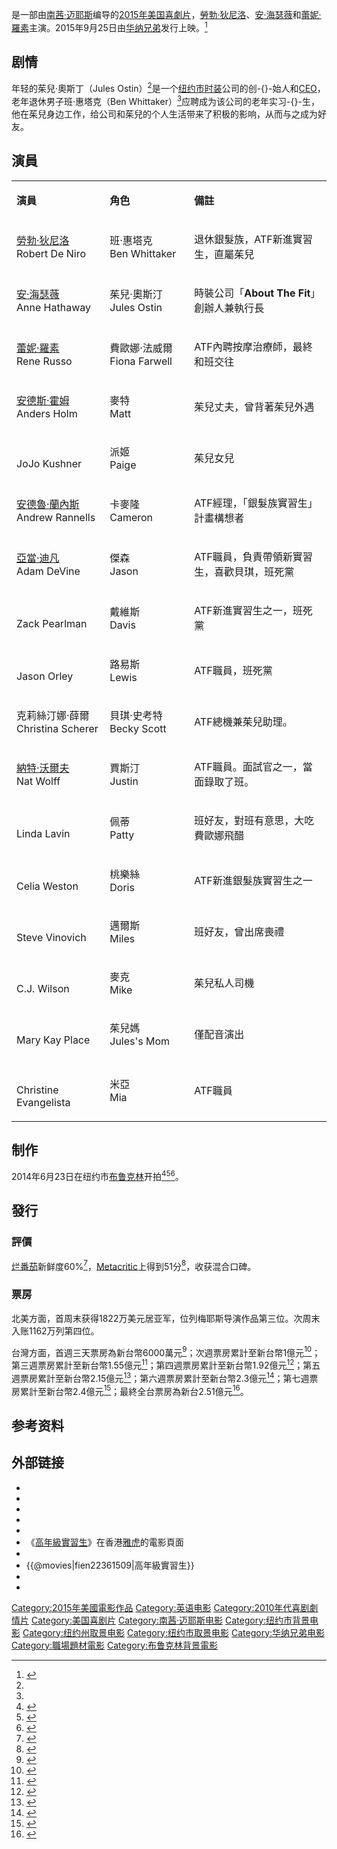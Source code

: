 {{noteTA
|G1=Movie
|G2=Show
|G3=People
|T=zh-cn:实习生 (电影);zh-tw:高年級實習生;zh-hk:見習冇限耆;zh-sg:高年级实习生;
}}
{{Infobox film
| name           = 实习生
| original_name  = ''{{lang|en|The Intern}}''
| image          = The Intern Poster.jpg
| alt            = 
| caption        = 电影海报
| director       = [[蘭茜·美雅絲|蘭茜·美雅絲]]
| producer       = {{Plainlist|
* Suzanne Farwell
* 蘭茜·美雅絲
}}
| writer         = 蘭茜·美雅絲
| starring       = {{Plainlist|
* [[勞勃·狄尼洛|勞勃·狄尼洛]]
* [[安·海瑟薇|安·海瑟薇]]
* [[蕾妮·羅素|蕾妮·羅素]]}}
| music          = Theodore Shapiro
| cinematography = Stephen Goldblatt
| editing        = Robert Leighton
| distributor    = [[华纳兄弟|华纳兄弟]]<br>{{link-en|拉特帕克-沙丘娱乐|RatPac-Dune Entertainment}}
| released       = {{Film date|2015|9|24|香港、新加坡|2015|9|25|美國、臺灣<ref name="twyahoo-2015-5796"/>}}
| runtime        = 121 分钟<ref>{{cite web | url=http://www.bbfc.co.uk/releases/intern-film | title=''THE INTERN'' (12A) | publisher=[[British_Board_of_Film_Classification|British Board of Film Classification]] | date=June 24, 2015 | accessdate=June 30, 2015 | archive-url=https://web.archive.org/web/20150701130840/http://www.bbfc.co.uk/releases/intern-film | archive-date=2015-07-01 | dead-url=no }}</ref><ref name="twyahoo-2015-5796"/>
| country        = {{美國電影產地}}
| language       = [[英语|英语]]
| budget         = $3500萬美元<ref>{{Cite web |url=http://www.imdb.com/title/tt2361509/business?ref_=tt_dt_bus |title=存档副本 |access-date=2015-09-23 |archive-url=https://web.archive.org/web/20151002014037/http://www.imdb.com/title/tt2361509/business?ref_=tt_dt_bus |archive-date=2015-10-02 |dead-url=no }}</ref>
| gross          = $1.94億美元<ref name="BOM">{{cite web |url=http://www.boxofficemojo.com/movies/?id=intern.htm |title=The Intern (2015) |website=Box Office Mojo |accessdate=October 11, 2015 |archive-url=https://web.archive.org/web/20170802021236/http://www.boxofficemojo.com/movies/?id=intern.htm |archive-date=2017-08-02 |dead-url=no }}</ref>
| cn_name        = 实习生{{small|（影碟）}}
| hk_name        = 見習冇限耆
| tw_name        = 高年級實習生<ref name="twyahoo-2015-5796">{{cite web |url= https://tw.movies.yahoo.com/movieinfo_main.html/id=5796 |title= 高年-{}-級實-{}-習生 THE INTERN |publisher=  [[Yahoo!奇摩|Yahoo!奇摩]]電影 |date=2015-09-25| accessdate= 2015-12-25}}</ref>
| sg_name        = 高年级实习生
}}

{{作品名稱|name=''The Intern''|hk=見習冇限耆|tw=高年級實習生|cn=实习生|equiv-sg=tw}}是一部由[[南茜·迈耶斯|南茜·迈耶斯]]编导的[[2015年電影|2015年]][[美国|美国]][[喜劇片|喜劇片]]，[[勞勃·狄尼洛|勞勃·狄尼洛]]、[[安·海瑟薇|安·海瑟薇]]和[[蕾妮·羅素|蕾妮·羅素]]主演。2015年9月25日由[[华纳兄弟|华纳兄弟]]发行上映。<ref>{{Cite web |url=http://www.mlive.com/entertainment/ann-arbor/index.ssf/2015/06/see_ann_arbors_zack_pearlman_w.html |title=存档副本 |access-date=2015-08-05 |archive-url=https://archive.is/20150805000930/http://www.mlive.com/entertainment/ann-arbor/index.ssf/2015/06/see_ann_arbors_zack_pearlman_w.html |archive-date=2015-08-05 |dead-url=no }}</ref>

== 剧情 ==
年轻的茱兒·奧斯丁（Jules Ostin）<ref name="twyahoo-2015-5796"/>是一个[[纽约市|纽约市]][[时装|时装]]公司的创-{}-始人和[[CEO|CEO]]，老年退休男子班·惠塔克（Ben Whittaker）<ref name="twyahoo-2015-5796"/>应聘成为该公司的老年实习-{}-生，他在茱兒身边工作，给公司和茱兒的个人生活带来了积极的影响，从而与之成为好友。

== 演員 ==
{|class="wikitable" width="50%" style="font-size:82%;"
|- style="background:cornflowerblue; color:white" align=center
|style="width:2%"|'''演員'''
|style="width:2%"|'''角色'''
|style="width:6%"|'''備註'''

|-align=center 
|[[勞勃·狄尼洛|勞勃·狄尼洛]]<br/>Robert De Niro||班·惠塔克<br/>Ben Whittaker||align=left|退休銀髮族，ATF新進實習生，直屬茱兒

|-align=center 
|[[安·海瑟薇|安·海瑟薇]]<br/>Anne Hathaway||茱兒·奧斯汀<br/>Jules Ostin||align=left|時裝公司「'''About The Fit'''」創辦人兼執行長

|-align=center 
|[[蕾妮·羅素|蕾妮·羅素]]<br/>Rene Russo||費歐娜·法威爾<br/>Fiona Farwell||align=left|ATF內聘按摩治療師，最終和班交往

|-align=center 
|[[安德斯·霍姆|安德斯·霍姆]]<br/>Anders Holm||麥特<br/>Matt||align=left|茱兒丈夫，曾背著茱兒外遇

|-align=center 
|{{tsl|en|JoJo Kushner|喬喬·凱許娜}}<br/>JoJo Kushner||派姬<br/>Paige||align=left|茱兒女兒

|-align=center 
|[[安德魯·蘭內斯|安德魯·蘭內斯]]<br/>Andrew Rannells||卡麥隆<br/>Cameron||align=left|ATF經理，「銀髮族實習生」計畫構想者

|-align=center 
|[[亞當·迪凡|亞當·迪凡]]<br/>Adam DeVine||傑森<br/>Jason||align=left|ATF職員，負責帶領新實習生，喜歡貝琪，班死黨

|-align=center 
|{{tsl|en|Zack Pearlman|查克·皮爾曼}}<br/>Zack Pearlman||戴維斯<br/>Davis||align=left|ATF新進實習生之一，班死黨

|-align=center 
|{{tsl|en|Jason Orley|傑森·歐利}}<br/>Jason Orley||路易斯<br/>Lewis||align=left|ATF職員，班死黨

|-align=center 
|克莉絲汀娜·薛爾<br/>Christina Scherer||貝琪·史考特<br/>Becky Scott||align=left|ATF總機兼茱兒助理。

|-align=center 
|[[納特·沃爾夫|納特·沃爾夫]]<br/>Nat Wolff||賈斯汀<br/>Justin||align=left|ATF職員。面試官之一，當面錄取了班。

|-align=center 
|{{tsl|en|Linda Lavin|琳達·拉文}}<br/>Linda Lavin||佩蒂<br/>Patty||align=left|班好友，對班有意思，大吃費歐娜飛醋

|-align=center 
|{{tsl|en|Celia Weston|賽莉亞·威斯頓}}<br/>Celia Weston||桃樂絲<br/>Doris||align=left|ATF新進銀髮族實習生之一

|-align=center 
|{{tsl|en|Steve Vinovich|史蒂夫·維諾維奇}}<br/>Steve Vinovich||邁爾斯<br/>Miles||align=left|班好友，曾出席喪禮

|-align=center 
|{{tsl|en|C.J. Wilson|CJ·威爾森}}<br/>C.J. Wilson||麥克<br/>Mike||align=left|茱兒私人司機

|-align=center 
|{{tsl|en|Mary Kay Place|瑪莉·凱·普雷絲}}<br/>Mary Kay Place||茱兒媽<br/>Jules's Mom||align=left|僅配音演出

|-align=center 
|{{tsl|en|Christine Evangelista|克莉斯汀·伊凡吉莉絲塔}}<br/>Christine Evangelista||米亞<br/>Mia||align=left|ATF職員

|}

== 制作 ==
2014年6月23日在纽约市[[布鲁克林|布鲁克林]]开拍<ref name=filming>{{cite news|last1=McCue|first1=Michelle|title=Nancy Meyers’ THE INTERN Begins Filming – Stars Anne Hathaway And Robert De Niro|url=http://www.wearemoviegeeks.com/2014/06/nancy-meyers-intern-begins-filming-stars-anne-hathaway-robert-de-niro/|accessdate=24 June 2014|publisher=wearemoviegeeks.com|date=23 June 2014|archive-url=https://web.archive.org/web/20150918070547/http://www.wearemoviegeeks.com/2014/06/nancy-meyers-intern-begins-filming-stars-anne-hathaway-robert-de-niro/|archive-date=2015-09-18|dead-url=no}}</ref><ref>{{cite news|title=First filming location for ‘The Intern’, starring Anne Hathaway & Robert De Niro, in Brooklyn!|url=http://www.onlocationvacations.com/2014/06/16/first-filming-location-for-the-intern-starring-anne-hathaway-robert-de-niro-in-brooklyn/|accessdate=23 June 2014|publisher=onlocationvacations.com|date=16 June 2014|archive-url=https://web.archive.org/web/20150924092747/http://www.onlocationvacations.com/2014/06/16/first-filming-location-for-the-intern-starring-anne-hathaway-robert-de-niro-in-brooklyn/|archive-date=2015-09-24|dead-url=no}}</ref><ref>{{cite news|last1=Christine|title=Photos of Robert De Niro filming ‘The Intern’ in Brooklyn|url=http://www.onlocationvacations.com/2014/06/24/photos-of-robert-de-niro-filming-the-intern-in-brooklyn/|accessdate=26 June 2014|publisher=onlocationvacations.com|date=24 June 2014|archive-url=https://web.archive.org/web/20150924092755/http://www.onlocationvacations.com/2014/06/24/photos-of-robert-de-niro-filming-the-intern-in-brooklyn/|archive-date=2015-09-24|dead-url=no}}</ref>。

== 發行 ==
=== 評價 ===
[[烂番茄|烂番茄]]新鲜度60%<ref>{{cite web|url=http://www.rottentomatoes.com/m/the_intern/|title=The Intern|website=Rotten Tomatoes|accessdate=April 20, 2016|archive-url=https://web.archive.org/web/20161020160638/https://www.rottentomatoes.com/m/the_intern/|archive-date=2016-10-20|dead-url=no}}</ref>，[[Metacritic|Metacritic]]上得到51分<ref>{{cite web |url=http://www.metacritic.com/movie/the-intern |title=The Intern reviews |website=Metacritic |accessdate=September 28, 2015 |archive-url=https://web.archive.org/web/20161020001120/http://www.metacritic.com/movie/the-intern |archive-date=2016-10-20 |dead-url=no }}</ref>，收获混合口碑。

=== 票房 ===
北美方面，首周末获得1822万美元居亚军，位列梅耶斯导演作品第三位。次周末入账1162万列第四位。

台灣方面，首週三天票房為新台幣6000萬元<ref>{{cite news |title=周末全台票房排行榜 |url=https://tw.appledaily.com/headline/daily/20151002/36811929 |work=[[蘋果日報_(台灣)|蘋果日報]] |date=2015-10-02 |access-date=2019-02-13 |archive-url=https://web.archive.org/web/20190213115214/https://tw.appledaily.com/headline/daily/20151002/36811929 |archive-date=2019-02-13 |dead-url=no }}</ref>；次週票房累計至新台幣1億元<ref>{{cite news |title=周末全台票房排行榜 |url=https://tw.appledaily.com/headline/daily/20151009/36827110 |work=[[蘋果日報_(台灣)|蘋果日報]] |date=2015-10-09 |access-date=2019-02-13 |archive-url=https://web.archive.org/web/20190213115214/https://tw.appledaily.com/headline/daily/20151009/36827110 |archive-date=2019-02-13 |dead-url=no }}</ref>；第三週票房累計至新台幣1.55億元<ref>{{cite news |author1=林慧娟 |title=湯姆希德斯頓 裸臀奪愛 《腥紅山莊》卡到陰 |url=https://tw.appledaily.com/headline/daily/20151016/36841915 |work=[[蘋果日報_(台灣)|蘋果日報]] |date=2015-10-16 |access-date=2019-02-13 |archive-url=https://web.archive.org/web/20190214123120/https://tw.appledaily.com/headline/daily/20151016/36841915 |archive-date=2019-02-14 |dead-url=no }}</ref>；第四週票房累計至新台幣1.92億元<ref>{{cite news |title=周末全台票房排行榜 |url=https://tw.appledaily.com/headline/daily/20151023/36856811 |work=[[蘋果日報_(台灣)|蘋果日報]] |date=2015-10-23 |access-date=2019-02-13 |archive-url=https://web.archive.org/web/20190213115214/https://tw.appledaily.com/headline/daily/20151023/36856811 |archive-date=2019-02-13 |dead-url=no }}</ref>；第五週票房累計至新台幣2.15億元<ref>{{cite news |author1=謝宛儒 |title=強檔新片：布萊利庫柏 臥底漢堡王《天菜大廚》奪米其林三星 |url=https://tw.appledaily.com/headline/daily/20151030/36871040 |work=[[蘋果日報_(台灣)|蘋果日報]] |date=2015-10-30 |access-date=2019-02-13 |archive-url=https://web.archive.org/web/20190213115214/https://tw.appledaily.com/headline/daily/20151030/36871040 |archive-date=2019-02-13 |dead-url=no }}</ref>；第六週票房累計至新台幣2.3億元<ref>{{cite news |title=周末全台票房排行榜 |url=https://tw.appledaily.com/headline/daily/20151106/36884113 |work=[[蘋果日報_(台灣)|蘋果日報]] |date=2015-11-06 |access-date=2019-02-13 |archive-url=https://web.archive.org/web/20190213115214/https://tw.appledaily.com/headline/daily/20151106/36884113 |archive-date=2019-02-13 |dead-url=no }}</ref>；第七週票房累計至新台幣2.4億元<ref>{{cite news |title=周末全台票房排行榜 |url=https://tw.appledaily.com/headline/daily/20151113/36897237 |work=[[蘋果日報_(台灣)|蘋果日報]] |date=2015-11-13 |access-date=2019-02-13 |archive-url=https://web.archive.org/web/20190213115214/https://tw.appledaily.com/headline/daily/20151113/36897237 |archive-date=2019-02-13 |dead-url=no }}</ref>；最終全台票房為新台2.51億元<ref>{{cite news |author1=徐卉 |title=今年10大票房 侏羅紀奪冠少女搶第4 |url=http://ent.ltn.com.tw/news/breakingnews/1539903 |work=[[自由時報|自由時報]] |date=2015-12-15 |access-date=2018-04-24 |archive-url=https://web.archive.org/web/20181209222113/http://ent.ltn.com.tw/news/breakingnews/1539903 |archive-date=2018-12-09 |dead-url=no }}</ref>。

== 参考资料 ==
{{reflist}}

== 外部链接 ==
*{{IMDb title|2361509|高年級實習生}}
*{{rotten-tomatoes|the_intern|高年級實習生}}
*{{metacritic film|the-intern|高年級實習生}}
*{{Mojo title|intern|高年級實習生}}
*{{Allmovie title|591855|高年級實習生}}
*《[https://hk.movies.yahoo.net/movie/details/26961-見習冇限耆 高年級實習生]》在香港[[雅虎|雅虎]]的電影頁面{{zh-hk}}
*{{Yahoomovie id|5796|高年級實習生}}
*{{@movies|fien22361509|高年級實習生}}
*{{Mtime|215706|高年級實習生}}
*{{douban|title=高年級實習生}}

{{DEFAULTSORT:Intern, The (2015 film)}}
[[Category:2015年美國電影作品|Category:2015年美國電影作品]]
[[Category:英语电影|Category:英语电影]]
[[Category:2010年代喜剧劇情片|Category:2010年代喜剧劇情片]]
[[Category:美国喜剧片|Category:美国喜剧片]]
[[Category:南茜·迈耶斯电影|Category:南茜·迈耶斯电影]]
[[Category:纽约市背景电影|Category:纽约市背景电影]]
[[Category:纽约州取景电影|Category:纽约州取景电影]]
[[Category:纽约市取景电影|Category:纽约市取景电影]]
[[Category:华纳兄弟电影|Category:华纳兄弟电影]]
[[Category:職場題材電影|Category:職場題材電影]]
[[Category:布鲁克林背景電影|Category:布鲁克林背景電影]]